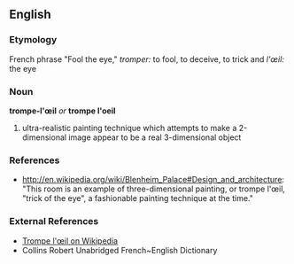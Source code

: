 ==English==

===Etymology===
French phrase "Fool the eye," ''tromper:'' to fool, to deceive, to trick and ''l'œil:'' the eye

===Noun===
'''trompe-l'œil''' ''or'' '''trompe l'oeil'''

# ultra-realistic painting technique which attempts to make a 2-dimensional image appear to be a real 3-dimensional object

===References===
*http://en.wikipedia.org/wiki/Blenheim_Palace#Design_and_architecture: "This room is an example of three-dimensional painting, or trompe l'œil, "trick of the eye", a fashionable painting technique at the time."

===External References===

* [[http://en.wikipedia.org/wiki/Trompe_l%27%C5%93il| Trompe l'œil on Wikipedia]]
* Collins Robert Unabridged French~English Dictionary